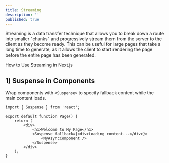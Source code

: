 ```yaml
---
title: Streaming
description: ''
published: true
---
```


Streaming is a data transfer technique that allows you to break down a route into smaller "chunks" and progressively stream them from the server to the client as they become ready. This can be useful for large pages that take a long time to generate, as it allows the client to start rendering the page before the entire page has been generated.

How to Use Streaming in Next.js

## 1) Suspense in Components

Wrap components with `<Suspense>` to specify fallback content while the main content loads.

```tsx
import { Suspense } from 'react';

export default function Page() {
    return (
        <div>
            <h1>Welcome to My Page</h1>
            <Suspense fallback={<div>Loading content...</div>}>
                <MyAsyncComponent />
            </Suspense>
        </div>
    );
}
```